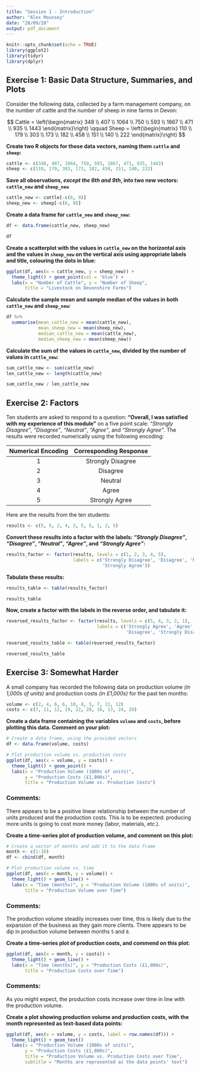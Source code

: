 ```yaml
---
title: "Session 1 - Introduction"
author: "Alex Mounsey"
date: "28/09/20"
output: pdf_document
---
```


```r
knitr::opts_chunk$set(echo = TRUE)
library(ggplot2)
library(tidyr)
library(dplyr)
```

## Exercise 1: Basic Data Structure, Summaries, and Plots

Consider the following data, collected by a farm management company, on the number of cattle and the number of sheep in nine farms in Devon:

$$
Cattle = \left(\begin{matrix}
  348 \\ 407 \\ 1064 \\ 750 \\ 593 \\ 1867 \\ 471 \\ 935 \\ 1443
\end{matrix}\right) \qquad
Sheep = \left(\begin{matrix}
  110 \\ 179 \\ 303 \\ 173 \\ 182 \\ 458 \\ 151 \\ 140 \\ 222
\end{matrix}\right)
$$

**Create two R objects for these data vectors, naming them `cattle` and `sheep`:**
```r
cattle <- c(348, 407, 1064, 750, 593, 1867, 471, 935, 1443)
sheep <- c(110, 179, 303, 173, 182, 458, 151, 140, 222)
```

**Save all observations, _except the 6th and 9th_, into two new vectors: 
`cattle_new` and `sheep_new`**
```r
cattle_new <- cattle[-c(6, 9)]
sheep_new <- sheep[-c(6, 9)]
```

**Create a data frame for `cattle_new` and `sheep_new`:**
```r
df <- data.frame(cattle_new, sheep_new)
```
```r
df
```

**Create a scatterplot with the values in `cattle_new` on the horizontal axis 
and the values in `sheep_new` on the vertical axis using appropriate labels 
and title, colouring the dots in blue:**
```r
ggplot(df, aes(x = cattle_new, y = sheep_new)) +
  theme_light() + geom_point(col = 'blue') +
  labs(x = "Number of Cattle", y = "Number of Sheep",
       title = "Livestock on Devonshire Farms")
```

**Calculate the sample mean and sample median of the values in both `cattle_new` 
and `sheep_new`:**
```r
df %>%
  summarise(mean_cattle_new = mean(cattle_new),
            mean_sheep_new = mean(sheep_new),
            median_cattle_new = mean(cattle_new),
            median_sheep_new = mean(sheep_new))
```

**Calculate the sum of the values in `cattle_new`, divided by the number of 
values in `cattle_new`:**
```r
sum_cattle_new <- sum(cattle_new)
len_cattle_new <- length(cattle_new)

sum_cattle_new / len_cattle_new
```

## Exercise 2: Factors

Ten students are asked to respond to a question: **"Overall, I was satisfied 
with my experience of this module"** on a five point scale: _"Strongly Disagree"_, 
_"Disagree"_, _"Neutral"_, _"Agree"_, and _"Strongly Agree"_. The results were 
recorded numerically using the following encoding:

| Numerical Encoding | Corresponding Response |
|:------:|:------:|
| 1 | Strongly Disagree |
| 2 | Disagree |
| 3 | Neutral |
| 4 | Agree |
| 5 | Strongly Agree |

Here are the results from the ten students:
```r
results <- c(5, 5, 2, 4, 3, 5, 5, 1, 2, 5)
```

**Convert these results into a factor with the labels: _"Strongly Disagree"_, 
_"Disagree"_, _"Neutral"_, _"Agree"_, and _"Strongly Agree"_:**
```r
results_factor <- factor(results, levels = c(1, 2, 3, 4, 5),
                         labels = c('Strongly Disagree', 'Disagree', 'Neutral', 'Agree',
                                    'Strongly Agree'))
```

**Tabulate these results:**
```r
results_table <- table(results_factor)
```
```r
results_table
```

**Now, create a factor with the labels in the reverse order, and tabulate it:**
```r
reversed_results_factor <- factor(results, levels = c(5, 4, 3, 2, 1),
                                  labels = c('Strongly Agree', 'Agree', 'Neutral',
                                             'Disagree', 'Strongly Disagree'))

reversed_results_table <- table(reversed_results_factor)
```
```r
reversed_results_table
```

## Exercise 3: Somewhat Harder

A small company has recorded the following data on production volume _(in 1,000s 
of units)_ and production costs _(in £1,000s)_ for the past ten months:
```r
volume <- c(2, 4, 6, 6, 10, 8, 5, 7, 11, 12)
costs <- c(7, 11, 12, 19, 22, 20, 16, 13, 24, 20)
```

**Create a data frame containing the variables `volume` and `costs`, before 
plotting this data. Comment on your plot:**
```r
# Create a data frame, using the provided vectors
df <- data.frame(volume, costs)

# Plot production volume vs. production costs
ggplot(df, aes(x = volume, y = costs)) +
  theme_light() + geom_point() +
  labs(x = "Production Volume (1000s of units)",
       y = "Production Costs (£1,000s)",
       title = "Production Volume vs. Production Costs")
```

### Comments:
There appears to be a positive linear relationship between the number of units 
produced and the production costs. This is to be expected: producing more units 
is going to cost more money (labor, materials, etc.).

**Create a time-series plot of production volume, and comment on this plot:**
```r
# Create a vector of months and add it to the data frame
month <- c(1:10)
df <- cbind(df, month)

# Plot production volume vs. time
ggplot(df, aes(x = month, y = volume)) +
  theme_light() + geom_line() +
  labs(x = "Time (months)", y = "Production Volume (1000s of units)",
       title = "Production Volume over Time")
```

### Comments:
The production volume steadily increases over time, this is likely due to the 
expansion of the business as they gain more clients. There appears to be dip in 
production volume between months `5` and `8`.

**Create a time-series plot of production costs, and commend on this plot:**
```r
ggplot(df, aes(x = month, y = costs)) +
  theme_light() + geom_line() +
  labs(x = "Time (months)", y = "Production Costs (£1,000s)",
       title = "Production Costs over Time")
```

### Comments:
As you might expect, the production costs increase over time in line with the 
production volume.

**Create a plot showing production volume and production costs, with the month 
represented as text-based data points:**
```r
ggplot(df, aes(x = volume, y = costs, label = row.names(df))) +
  theme_light() + geom_text()
  labs(x = "Production Volume (1000s of units)",
       y = "Production Costs (£1,000s)",
       title = "Production Volume vs. Production Costs over Time",
       subtitle = "Months are represented as the data points' text")
```
